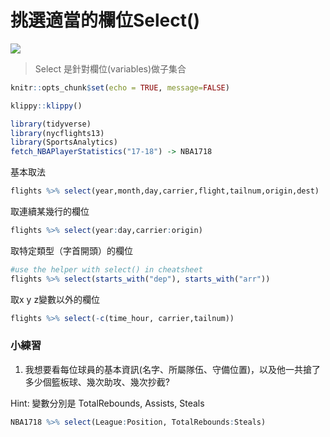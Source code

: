 # 挑選適當的欄位Select()

![](./graph/select.png)

> Select 是針對欄位(variables)做子集合

```r
knitr::opts_chunk$set(echo = TRUE, message=FALSE)
```

```r
klippy::klippy()
```

```r
library(tidyverse)
library(nycflights13)
library(SportsAnalytics)
fetch_NBAPlayerStatistics("17-18") -> NBA1718
```

基本取法
```r
flights %>% select(year,month,day,carrier,flight,tailnum,origin,dest)
```

取連續某幾行的欄位
```r
flights %>% select(year:day,carrier:origin)
```

取特定類型（字首開頭）的欄位
```r
#use the helper with select() in cheatsheet
flights %>% select(starts_with("dep"), starts_with("arr"))
```

取x y z變數以外的欄位
```r
flights %>% select(-c(time_hour, carrier,tailnum))
```

### 小練習{-}
1. 我想要看每位球員的基本資訊(名字、所屬隊伍、守備位置)，以及他一共搶了多少個籃板球、幾次助攻、幾次抄截?

Hint: 變數分別是 TotalRebounds, Assists, Steals
```r
NBA1718 %>% select(League:Position, TotalRebounds:Steals)
```



